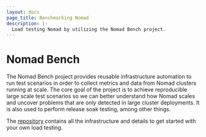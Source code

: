 ```yaml
---
layout: docs
page_title: Benchmarking Nomad
description: |-
  Load testing Nomad by utilizing the Nomad Bench project.
---
```


# Nomad Bench

The Nomad Bench project provides reusable infrastructure automation to run test scenarios in order
to collect metrics and data from Nomad clusters running at scale. The core goal of the project is
to achieve reproducible large scale test scenarios so we can better understand how Nomad scales
and uncover problems that are only detected in large cluster deployments. It is also used to
perform release soak testing, among other things.

The [repository][bench-repo] contains all the infrastructure and details to get started with your
own load testing.

[bench-repo]: https://github.com/hashicorp-forge/nomad-bench
